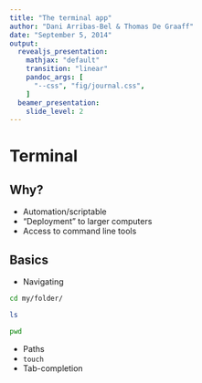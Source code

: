 ```yaml
---
title: "The terminal app"
author: "Dani Arribas-Bel & Thomas De Graaff"
date: "September 5, 2014"
output:
  revealjs_presentation:
    mathjax: "default"
    transition: "linear"
    pandoc_args: [
      "--css", "fig/journal.css",
    ]
  beamer_presentation:
    slide_level: 2
---
```


# Terminal

## Why?

* Automation/scriptable
* "Deployment" to larger computers
* Access to command line tools

## Basics

* Navigating

```bash
cd my/folder/
```

```bash
ls
```

```bash
pwd
```

* Paths
* `touch`
* Tab-completion

